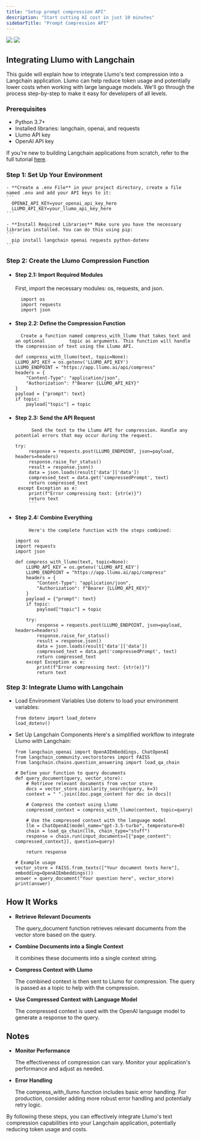 ```yaml
---
title: "Setup prompt compression API"
description: "Start cutting AI cost in just 10 minutes"
sidebarTitle: "Prompt Compression API"
---
```

<img
  className="block dark:hidden"
  src="https://mintlify-assets.b-cdn.net/hero-light.png"
/>
<img
  className="hidden dark:block"
  src="https://mintlify-assets.b-cdn.net/hero-dark.png"
/>

## Integrating Llumo with Langchain
This guide will explain how to integrate Llumo's text compression into a Langchain application. Llumo can help reduce token usage and potentially lower costs when working with large language models. We'll go through the process step-by-step to make it easy for developers of all levels.

### Prerequisites
  - Python 3.7+
  - Installed libraries: langchain, openai, and requests
  - Llumo API key
  - OpenAI API key

If you're new to building Langchain applications from scratch, refer to the full tutorial [here]("https://docs.llumo.ai").

  ### Step 1: Set Up Your Environment
    - **Create a .env File** in your project directory, create a file named .env and add your API keys to it:
    ```
      OPENAI_API_KEY=your_openai_api_key_here
      LLUMO_API_KEY=your_llumo_api_key_here
    ```

    - **Install Required Libraries** Make sure you have the necessary libraries installed. You can do this using pip:
    ```
      pip install langchain openai requests python-dotenv
    ```

### Step 2: Create the Llumo Compression Function
  - #### Step 2.1: Import Required Modules
    First, import the necessary modules: os, requests, and json.
    ```
      import os
      import requests
      import json
    ```

  - #### Step 2.2: Define the Compression Function
          Create a function named compress_with_llumo that takes text and an optional         topic as arguments. This function will handle the compression of text using the Llumo API.

    ```
    def compress_with_llumo(text, topic=None):
    LLUMO_API_KEY = os.getenv('LLUMO_API_KEY')
    LLUMO_ENDPOINT = "https://app.llumo.ai/api/compress"
    headers = {
        "Content-Type": "application/json",
        "Authorization": f"Bearer {LLUMO_API_KEY}"
    }
    payload = {"prompt": text}
    if topic:
        payload["topic"] = topic
    ```

- #### Step 2.3: Send the API Request
            Send the text to the Llumo API for compression. Handle any potential errors that may occur during the request.

   ```
   try:
        response = requests.post(LLUMO_ENDPOINT, json=payload, headers=headers)
        response.raise_for_status()
        result = response.json()
        data = json.loads(result['data']['data'])
        compressed_text = data.get('compressedPrompt', text)
        return compressed_text
    except Exception as e:
        print(f"Error compressing text: {str(e)}")
        return text
        ```

- #### Step 2.4: Combine Everything
           Here's the complete function with the steps combined:

  ```
  import os
  import requests
  import json

  def compress_with_llumo(text, topic=None):
      LLUMO_API_KEY = os.getenv('LLUMO_API_KEY')
      LLUMO_ENDPOINT = "https://app.llumo.ai/api/compress"
      headers = {
          "Content-Type": "application/json",
          "Authorization": f"Bearer {LLUMO_API_KEY}"
      }
      payload = {"prompt": text}
      if topic:
          payload["topic"] = topic

      try:
          response = requests.post(LLUMO_ENDPOINT, json=payload, headers=headers)
          response.raise_for_status()
          result = response.json()
          data = json.loads(result['data']['data'])
          compressed_text = data.get('compressedPrompt', text)
          return compressed_text
      except Exception as e:
          print(f"Error compressing text: {str(e)}")
          return text
  ```

### Step 3: Integrate Llumo with Langchain
- Load Environment Variables
  Use dotenv to load your environment variables:

  ```
  from dotenv import load_dotenv
  load_dotenv()
  ```

- Set Up Langchain Components
  Here's a simplified workflow to integrate Llumo with Langchain:

  ```
  from langchain_openai import OpenAIEmbeddings, ChatOpenAI
  from langchain_community.vectorstores import FAISS
  from langchain.chains.question_answering import load_qa_chain

  # Define your function to query documents
  def query_document(query, vector_store):
      # Retrieve relevant documents from vector store
      docs = vector_store.similarity_search(query, k=3)
      context = " ".join([doc.page_content for doc in docs])
      
      # Compress the context using Llumo
      compressed_context = compress_with_llumo(context, topic=query)
      
      # Use the compressed context with the language model
      llm = ChatOpenAI(model_name="gpt-3.5-turbo", temperature=0)
      chain = load_qa_chain(llm, chain_type="stuff")
      response = chain.run(input_documents=[{"page_content": compressed_context}], question=query)
      
      return response

  # Example usage
  vector_store = FAISS.from_texts(["Your document texts here"], embedding=OpenAIEmbeddings())
  answer = query_document("Your question here", vector_store)
  print(answer)
  ```

## How It Works
- **Retrieve Relevant Documents** 

  The query_document function retrieves relevant documents from the vector store based on the query.
- **Combine Documents into a Single Context** 
  
  It combines these documents into a single context string.
- **Compress Context with Llumo** 
  
  The combined context is then sent to Llumo for compression. The query is passed as a topic to help with the compression.
- **Use Compressed Context with Language Model** 
  
  The compressed context is used with the OpenAI language model to generate a response to the query.

## Notes
- **Monitor Performance** 
  
  The effectiveness of compression can vary. Monitor your application's performance and adjust as needed.
- **Error Handling** 
  
  The compress_with_llumo function includes basic error handling. For production, consider adding more robust error handling and potentially retry logic.

By following these steps, you can effectively integrate Llumo's text compression capabilities into your Langchain application, potentially reducing token usage and costs.
